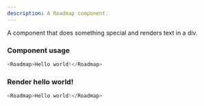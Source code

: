 ```yaml
---
description: A Roadmap component.
---
```



A component that does something special and renders text in a div.

### Component usage
```js
<Roadmap>Hello world!</Roadmap>
```

### Render hello world!

```js live
<Roadmap>Hello world!</Roadmap>
```
